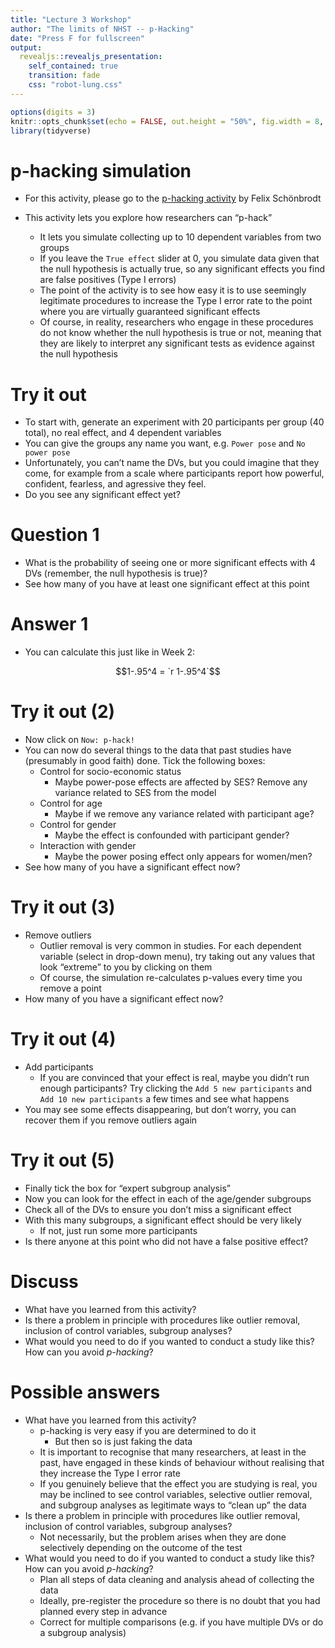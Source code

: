 ```yaml
---
title: "Lecture 3 Workshop"
author: "The limits of NHST -- p-Hacking"
date: "Press F for fullscreen"
output: 
  revealjs::revealjs_presentation:
    self_contained: true
    transition: fade
    css: "robot-lung.css"
---  
```


```r
options(digits = 3)
knitr::opts_chunk$set(echo = FALSE, out.height = "50%", fig.width = 8, fig.height = 4.5, cache = TRUE)
library(tidyverse)
```

# p-hacking simulation

- For this activity, please go to the [p-hacking activity](https://www.shinyapps.org/apps/p-hacker/) by Felix Schönbrodt

- This activity lets you explore how researchers can "p-hack"
    - It lets you simulate collecting up to 10 dependent variables from two groups
    - If you leave the `True effect` slider at 0, you simulate data given that the null hypothesis is actually true, so any significant effects you find are false positives (Type I errors)
    - The point of the activity is to see how easy it is to use seemingly legitimate procedures to increase the Type I error rate to the point where you are virtually guaranteed significant effects
    - Of course, in reality, researchers who engage in these procedures do not know whether the null hypothesis is true or not, meaning that they are likely to interpret any significant tests as evidence against the null hypothesis
    
# Try it out

- To start with, generate an experiment with 20 participants per group (40 total), no real effect, and 4 dependent variables
- You can give the groups any name you want, e.g. `Power pose` and `No power pose`
- Unfortunately, you can't name the DVs, but you could imagine that they come, for example from a scale where participants report how powerful, confident, fearless, and agressive they feel.
- Do you see any significant effect yet?

# Question 1
- What is the probability of seeing one or more significant effects with 4 DVs (remember, the null hypothesis is true)?
- See how many of you have at least one significant effect at this point

# Answer 1

- You can calculate this just like in Week 2:

$$1-.95^4 = `r 1-.95^4`$$

# Try it out (2)

- Now click on `Now: p-hack!`
- You can now do several things to the data that past studies have (presumably in good faith) done. Tick the following boxes:
    - Control for socio-economic status
        - Maybe power-pose effects are affected by SES? Remove any variance related to SES from the model
    - Control for age
        - Maybe if we remove any variance related with participant age?
    - Control for gender
        - Maybe the effect is confounded with participant gender?
    - Interaction with gender
        - Maybe the power posing effect only appears for women/men?
- See how many of you have a significant effect now?

# Try it out (3)

- Remove outliers
    - Outlier removal is very common in studies. For each dependent variable (select in drop-down menu), try taking out any values that look "extreme" to you by clicking on them
    - Of course, the simulation re-calculates p-values every time you remove a point
- How many of you have a significant effect now?

# Try it out (4)

- Add participants
    - If you are convinced that your effect is real, maybe you didn't run enough participants? Try clicking the `Add 5 new participants` and `Add 10 new participants` a few times and see what happens
- You may see some effects disappearing, but don't worry, you can recover them if you remove outliers again

# Try it out (5)

- Finally tick the box for "expert subgroup analysis"
- Now you can look for the effect in each of the age/gender subgroups
- Check all of the DVs to ensure you don't miss a significant effect
- With this many subgroups, a significant effect should be very likely
    - If not, just run some more participants
- Is there anyone at this point who did not have a false positive effect?

# Discuss

- What have you learned from this activity?
- Is there a problem in principle with procedures like outlier removal, inclusion of control variables, subgroup analyses?
- What would you need to do if you wanted to conduct a study like this? How can you avoid *p-hacking*?

# Possible answers

- What have you learned from this activity?
    - p-hacking is very easy if you are determined to do it
        - But then so is just faking the data
    - It is important to recognise that many researchers, at least in the past, have engaged in these kinds of behaviour without realising that they increase the Type I error rate
    - If you genuinely believe that the effect you are studying is real, you may be inclined to see control variables, selective outlier removal, and subgroup analyses as legitimate ways to "clean up" the data
    
- Is there a problem in principle with procedures like outlier removal, inclusion of control variables, subgroup analyses?
    - Not necessarily, but the problem arises when they are done selectively depending on the outcome of the test
- What would you need to do if you wanted to conduct a study like this? How can you avoid *p-hacking*?
    - Plan all steps of data cleaning and analysis ahead of collecting the data
    - Ideally, pre-register the procedure so there is no doubt that you had planned every step in advance
    - Correct for multiple comparisons (e.g. if you have multiple DVs or do a subgroup analysis)